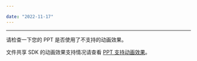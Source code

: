 ```yaml
---

date: "2022-11-17"
---
```


<Title>动态 PPT 转码完成后部分动画与源文件有差异，该如何处理？</Title>



- - -

请检查一下您的 PPT 是否使用了不支持的动画效果。

文件共享 SDK 的动画效果支持情况请查看 [PPT 支持动画效果](https://doc-zh.zego.im/article/6583)。
